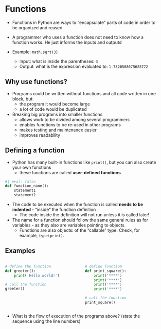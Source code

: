 # Functions {data-stack-name="functions"}

-   Functions in Python are ways to "encapsulate" parts of code in order to be organized and reused
  - A programmer who uses a function does not need to know how a function works. He just informs the inputs and outputs!
  
- Example: `math.sqrt(3)`
  - Input: what is inside the parentheses: `3`
  - Output: what is the expression evaluated to: `1.7320508075688772`
  
## Why use functions?

- Programs could be written without functions and all code written in one block, but:
  - the program it would become large
  - a lot of code would be duplicated
- Breaking big programs into smaller functions:
  - allows work to be divided among several programmers
  - enables functions to be re-used in other programs
  - makes testing and maintenance easier
  - improves readability 

## Defining a function

- Python has many built-in functions like `print()`,  but you can also create your own functions
  - these functions are called **user-defined functions**

```python
#| eval: false
def function_name():
    statement1
    statement2
```

- The code to be executed when the function is called **needs to be indented** - "inside" the function definition
  - The code inside the definition will not run unless it is called later!
- The name for a function should follow the same general rules as for variables - as they also are variables pointing to objects.
  - Functions are also objects: of the "callable" type. Check, for example, `type(print)`.

## Examples

::: columns

::: {.column width="50%"}

```python
# define the function
def greeter():
    print('Hello world!')

# call the function
greeter()
```
:::

::: {.column width="50%"}

```python
# define function
def print_square():
    print('****')
    print('****')
    print('****')
    print('****')

# call the function
print_square()

```

:::

:::

- What is the flow of execution of the programs above? (state the sequence using the line numbers)